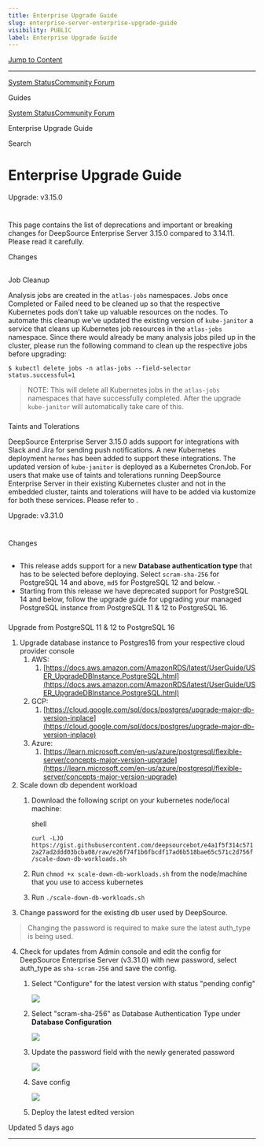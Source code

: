 ```yaml
---
title: Enterprise Upgrade Guide
slug: enterprise-server-enterprise-upgrade-guide
visibility: PUBLIC
label: Enterprise Upgrade Guide
---
```


[Jump to Content](#content)

---

[System Status](https://deepsourcestatus.com/)[Community Forum](https://discuss.deepsource.com/)

Guides

[System Status](https://deepsourcestatus.com/)[Community Forum](https://discuss.deepsource.com/)

Enterprise Upgrade Guide

Search

# Enterprise Upgrade Guide

Upgrade: v3.15.0

# [](#upgrade-v3150)

This page contains the list of deprecations and important or breaking changes for DeepSource Enterprise Server 3.15.0 compared to 3.14.11. Please read it carefully.

Changes

## [](#changes)

###

Job Cleanup

[](#job-cleanup)

Analysis jobs are created in the `atlas-jobs` namespaces. Jobs once Completed or Failed need to be cleaned up so that the respective Kubernetes pods don't take up valuable resources on the nodes. To automate this cleanup we've updated the existing version of `kube-janitor` a service that cleans up Kubernetes job resources in the `atlas-jobs` namespace. Since there would already be many analysis jobs piled up in the cluster, please run the following command to clean up the respective jobs before upgrading:

`$ kubectl delete jobs -n atlas-jobs --field-selector status.successful=1`

> NOTE: This will delete all Kubernetes jobs in the `atlas-jobs` namespaces that have successfully completed. After the upgrade `kube-janitor` will automatically take care of this.

###

Taints and Tolerations

[](#taints-and-tolerations)

DeepSource Enterprise Server 3.15.0 adds support for integrations with Slack and Jira for sending push notifications. A new Kubernetes deployment `hermes` has been added to support these integrations. The updated version of `kube-janitor` is deployed as a Kubernetes CronJob. For users that make use of taints and tolerations running DeepSource Enterprise Server in their existing Kubernetes cluster and not in the embedded cluster, taints and tolerations will have to be added via kustomize for both these services. Please refer to .

Upgrade: v3.31.0

# [](#upgrade-v3310)

Changes

## [](#changes-1)

- This release adds support for a new **Database authentication type** that has to be selected before deploying. Select `scram-sha-256` for PostgreSQL 14 and above, `md5` for PostgreSQL 12 and below. -
- Starting from this release we have deprecated support for PostgreSQL 14 and below, follow the upgrade guide for upgrading your managed PostgreSQL instance from PostgreSQL 11 & 12 to PostgreSQL 16.

###

Upgrade from PostgreSQL 11 & 12 to PostgreSQL 16

[](#upgrade-from-postgresql-11--12-to-postgresql-16)

1.  Upgrade database instance to Postgres16 from your respective cloud provider console
    1.  AWS:
        1.  [https://docs.aws.amazon.com/AmazonRDS/latest/UserGuide/USER_UpgradeDBInstance.PostgreSQL.html](https://docs.aws.amazon.com/AmazonRDS/latest/UserGuide/USER_UpgradeDBInstance.PostgreSQL.html)
    2.  GCP:
        1.  [https://cloud.google.com/sql/docs/postgres/upgrade-major-db-version-inplace](https://cloud.google.com/sql/docs/postgres/upgrade-major-db-version-inplace)
    3.  Azure:
        1.  [https://learn.microsoft.com/en-us/azure/postgresql/flexible-server/concepts-major-version-upgrade](https://learn.microsoft.com/en-us/azure/postgresql/flexible-server/concepts-major-version-upgrade)
2.  Scale down db dependent workload
    1.  Download the following script on your kubernetes node/local machine:

        shell

        `curl -LJO https://gist.githubusercontent.com/deepsourcebot/e4a1f5f314c5712a27ad2ddd03bcba08/raw/e26f74f1b6fbcdf17ad6b518bae65c571c2d756f/scale-down-db-workloads.sh`

    2.  Run `chmod +x scale-down-db-workloads.sh` from the node/machine that you use to access kubernetes
    3.  Run `./scale-down-db-workloads.sh`
3.  Change password for the existing db user used by DeepSource.

> Changing the password is required to make sure the latest auth_type is being used.

4.  Check for updates from Admin console and edit the config for DeepSource Enterprise Server (v3.31.0) with new password, select auth_type as `sha-scram-256` and save the config.

    1.  Select "Configure" for the latest version with status "pending config"

        ![](https://files.readme.io/a2dd9107ad052902fc9a5ce0df593b15ac16cb786c71a7562b5f42d0f8b4e7ed-SCR-20241004-mtvt.png)

    2.  Select "scram-sha-256" as Database Authentication Type under **Database Configuration**

        ![](https://files.readme.io/16ba370e4aaa7004507916ad8331965295c072275527e652580756fe3806e07c-isfLVCbnl1ymxGlDMDeQWac5.png)

    3.  Update the password field with the newly generated password

        ![](https://files.readme.io/53d8ab2396b0d9dcbdcc761b8b34cb9502bd2c8c5eeed275c7a93e41ccc844f1-ulCQtfQQdTdsHTTtvst-T9ww.png)

    4.  Save config

        ![](https://files.readme.io/bfb3fc44493d2df02ceca9a3fd386b0d33c2b4bd6c3805a95ad8c093a9b8e1c6-ou5l7DDZkg-F7jsQRmFLsXs7.png)

    5.  Deploy the latest edited version

Updated 5 days ago

---
